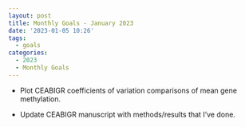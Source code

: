```yaml
---
layout: post
title: Monthly Goals - January 2023
date: '2023-01-05 10:26'
tags: 
  - goals
categories: 
  - 2023
  - Monthly Goals
---
```


- Plot CEABIGR coefficients of variation comparisons of mean gene methylation.

- Update CEABIGR manuscript with methods/results that I've done.

